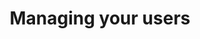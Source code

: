 ---
title: "Managing your users"
description: "Adding and removing users from your organization"
groups: ["admin", "org:grab"]
---